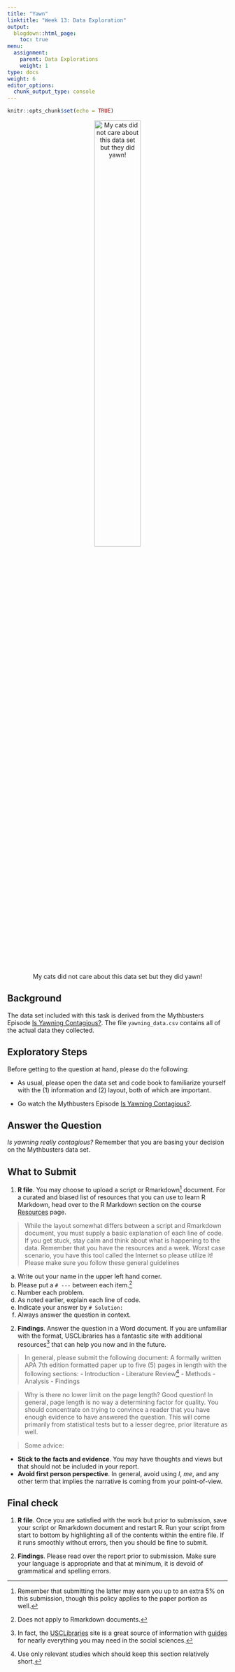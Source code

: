 ```yaml
---
title: "Yawn"
linktitle: "Week 13: Data Exploration"
output:
  blogdown::html_page:
    toc: true
menu:
  assignment:
    parent: Data Explorations
    weight: 1
type: docs
weight: 6
editor_options: 
  chunk_output_type: console
---
```


```r
knitr::opts_chunk$set(echo = TRUE)

```


<center>
![My cats did not care about this data set but they did yawn!](img/cats.png){#id .class width=50% height=50%}
</center>

## Background
The data set included with this task is derived from the Mythbusters Episode [Is Yawning Contagious?](https://go.discovery.com/tv-shows/mythbusters/videos/is-yawning-contagious-2){target="_blank"}. The file `yawning_data.csv` contains all of the actual data they collected.

## Exploratory Steps
Before getting to the question at hand, please do the following:

- As usual, please open the data set and code book to familiarize yourself with the (1) information and (2) layout, both of which are important. 

- Go watch the Mythbusters Episode [Is Yawning Contagious?](https://go.discovery.com/tv-shows/mythbusters/videos/is-yawning-contagious-2){target="_blank"}.

## Answer the Question
*Is yawning really contagious?* Remember that you are basing your decision on the Mythbusters data set.

## What to Submit
1. **R file**. You may choose to upload a script or Rmarkdown^[Remember that submitting the latter may earn you up to an extra 5% on this submission, though this policy applies to the paper portion as well.] document. For a curated and biased list of resources that you can use to learn R Markdown, head over to the R Markdown section on the course [Resources](https://edp613.theoreticalphysed.com/resource/rmarkdown/#learning-r-markdown-1){target="_blank"} page.

> While the layout somewhat differs between a script and Rmarkdown document, you must supply a basic explanation of each line of code. If you get stuck, stay calm and think about what is happening to the data. Remember that you have the resources and a week. Worst case scenario, you have this tool called the Internet so please utilize it! Please make sure you follow these general guidelines


  a. Write out your name in the upper left hand corner.
  b. Please put a `# ---` between each item.^[Does not apply to Rmarkdown documents.]
  c. Number each problem.
  d. As noted earlier, explain each line of code.
  e. Indicate your answer by `# Solution:` 
  f. Always answer the question in context.

2. **Findings**. Answer the question in a Word document. If you are unfamiliar with the format, USCLibraries has a fantastic site with additional resources^[In fact, the [USCLibraries](https://libguides.usc.edu/APA7th){target="_blank"} site is a great source of information with [guides](https://libguides.usc.edu/){target="_blank"} for nearly everything you may need in the social sciences.] that can help you now and in the future.

> In general, please submit the following document:
A formally written APA 7th edition formatted paper up to five (5) pages in length with the following sections:
  - Introduction
  - Literature Review^[Use only relevant studies which should keep this section relatively short.]
  - Methods
  - Analysis
  - Findings
  
> Why is there no lower limit on the page length? Good question! In general, page length is no way a determining factor for quality. You should concentrate on trying to convince a reader that you have enough evidence to have answered the question. This will come primarily from statistical tests but to a lesser degree, prior literature as well.

> Some advice:

  - **Stick to the facts and evidence**. You may have thoughts and views but that should not be included in your report.
  - **Avoid first person perspective**. In general, avoid using *I*, *me*, and any other term that implies the narrative is coming from your point-of-view. 

## Final check

1. **R file**. Once you are satisfied with the work but prior to submission, save your script or Rmarkdown document and restart R. Run your script from start to bottom by highlighting all of the contents within the entire file. If it runs smoothly without errors, then you should be fine to submit.

2. **Findings**. Please read over the report prior to submission. Make sure your language is appropriate and that at minimum, it is devoid of grammatical and spelling errors.

